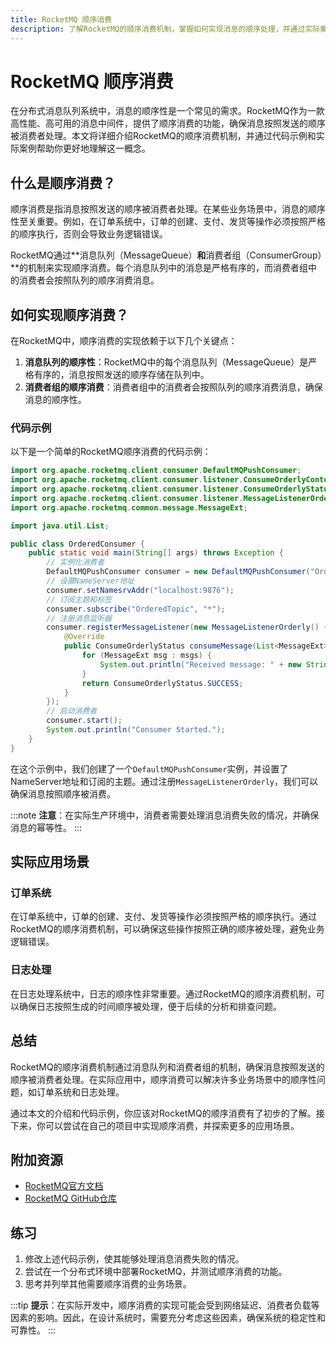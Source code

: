 ```yaml
---
title: RocketMQ 顺序消费
description: 了解RocketMQ的顺序消费机制，掌握如何实现消息的顺序处理，并通过实际案例加深理解。
---
```


# RocketMQ 顺序消费

在分布式消息队列系统中，消息的顺序性是一个常见的需求。RocketMQ作为一款高性能、高可用的消息中间件，提供了顺序消费的功能，确保消息按照发送的顺序被消费者处理。本文将详细介绍RocketMQ的顺序消费机制，并通过代码示例和实际案例帮助你更好地理解这一概念。

## 什么是顺序消费？

顺序消费是指消息按照发送的顺序被消费者处理。在某些业务场景中，消息的顺序性至关重要。例如，在订单系统中，订单的创建、支付、发货等操作必须按照严格的顺序执行，否则会导致业务逻辑错误。

RocketMQ通过**消息队列（MessageQueue）**和**消费者组（ConsumerGroup）**的机制来实现顺序消费。每个消息队列中的消息是严格有序的，而消费者组中的消费者会按照队列的顺序消费消息。

## 如何实现顺序消费？

在RocketMQ中，顺序消费的实现依赖于以下几个关键点：

1. **消息队列的顺序性**：RocketMQ中的每个消息队列（MessageQueue）是严格有序的，消息按照发送的顺序存储在队列中。
2. **消费者组的顺序消费**：消费者组中的消费者会按照队列的顺序消费消息，确保消息的顺序性。

### 代码示例

以下是一个简单的RocketMQ顺序消费的代码示例：

```java
import org.apache.rocketmq.client.consumer.DefaultMQPushConsumer;
import org.apache.rocketmq.client.consumer.listener.ConsumeOrderlyContext;
import org.apache.rocketmq.client.consumer.listener.ConsumeOrderlyStatus;
import org.apache.rocketmq.client.consumer.listener.MessageListenerOrderly;
import org.apache.rocketmq.common.message.MessageExt;

import java.util.List;

public class OrderedConsumer {
    public static void main(String[] args) throws Exception {
        // 实例化消费者
        DefaultMQPushConsumer consumer = new DefaultMQPushConsumer("OrderedConsumerGroup");
        // 设置NameServer地址
        consumer.setNamesrvAddr("localhost:9876");
        // 订阅主题和标签
        consumer.subscribe("OrderedTopic", "*");
        // 注册消息监听器
        consumer.registerMessageListener(new MessageListenerOrderly() {
            @Override
            public ConsumeOrderlyStatus consumeMessage(List<MessageExt> msgs, ConsumeOrderlyContext context) {
                for (MessageExt msg : msgs) {
                    System.out.println("Received message: " + new String(msg.getBody()));
                }
                return ConsumeOrderlyStatus.SUCCESS;
            }
        });
        // 启动消费者
        consumer.start();
        System.out.println("Consumer Started.");
    }
}
```

在这个示例中，我们创建了一个`DefaultMQPushConsumer`实例，并设置了NameServer地址和订阅的主题。通过注册`MessageListenerOrderly`，我们可以确保消息按照顺序被消费。

:::note
**注意**：在实际生产环境中，消费者需要处理消息消费失败的情况，并确保消息的幂等性。
:::

## 实际应用场景

### 订单系统

在订单系统中，订单的创建、支付、发货等操作必须按照严格的顺序执行。通过RocketMQ的顺序消费机制，可以确保这些操作按照正确的顺序被处理，避免业务逻辑错误。

### 日志处理

在日志处理系统中，日志的顺序性非常重要。通过RocketMQ的顺序消费机制，可以确保日志按照生成的时间顺序被处理，便于后续的分析和排查问题。

## 总结

RocketMQ的顺序消费机制通过消息队列和消费者组的机制，确保消息按照发送的顺序被消费者处理。在实际应用中，顺序消费可以解决许多业务场景中的顺序性问题，如订单系统和日志处理。

通过本文的介绍和代码示例，你应该对RocketMQ的顺序消费有了初步的了解。接下来，你可以尝试在自己的项目中实现顺序消费，并探索更多的应用场景。

## 附加资源

- [RocketMQ官方文档](https://rocketmq.apache.org/docs/)
- [RocketMQ GitHub仓库](https://github.com/apache/rocketmq)

## 练习

1. 修改上述代码示例，使其能够处理消息消费失败的情况。
2. 尝试在一个分布式环境中部署RocketMQ，并测试顺序消费的功能。
3. 思考并列举其他需要顺序消费的业务场景。

:::tip
**提示**：在实际开发中，顺序消费的实现可能会受到网络延迟、消费者负载等因素的影响。因此，在设计系统时，需要充分考虑这些因素，确保系统的稳定性和可靠性。
:::